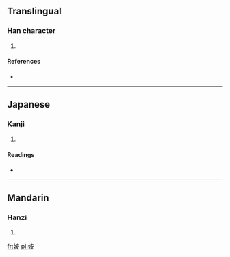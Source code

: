 ==Translingual==

===Han character===
{{Han char|rn=38|rad=女|as=06|sn=9|four=4344<sub>2</sub>|canj=女十女 (VJV)}}

# {{defn|Han|sort=女06}}

====References====
* {{Han ref|kx=0261.010|dkj=06236|dj=0527.060|hdz=21048.050|uh=59F2|ud=23026|bh=CE6D|bd=52845}}

----

==Japanese==

===Kanji===
{{ja-kanji|grade=|rs=女06}}

# {{defn|lang=ja|sort=女06}}

====Readings====
* {{ja-readings|on=[[あん]] (an), [[えん]] (en)|kun=[[あざな]] (azana)}}

----

==Mandarin==

===Hanzi===
{{cmn-hanzi|pin=[[yàn]] ([[yan4]])|wg=yen<sup>4</sup>}}

# {{defn|lang=cmn|sort=女06}}

[[fr:姲]]
[[pl:姲]]